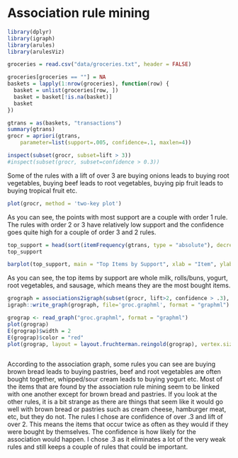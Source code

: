 # Association rule mining

```{r}
library(dplyr)
library(igraph)
library(arules)  
library(arulesViz)
```


```{r}
groceries = read.csv("data/groceries.txt", header = FALSE)
```

```{r}
groceries[groceries == ""] = NA
baskets = lapply(1:nrow(groceries), function(row) {
  basket = unlist(groceries[row, ])
  basket = basket[!is.na(basket)]
  basket
})

gtrans = as(baskets, "transactions")
summary(gtrans)
grocr = apriori(gtrans, 
	parameter=list(support=.005, confidence=.1, maxlen=4))
```

```{r}
inspect(subset(grocr, subset=lift > 3))
#inspect(subset(grocr, subset=confidence > 0.3))

```
Some of the rules with a lift of over 3 are buying onions leads to buying root vegetables, buying beef leads to root vegetables, buying pip fruit leads to buying tropical fruit etc.

```{r}
plot(grocr, method = 'two-key plot')
```
As you can see, the points with most support are a couple with order 1 rule. The rules with order 2 or 3 have relatively low support and the confidence goes quite high for a couple of order 3 and 2 rules.

```{r}
top_support = head(sort(itemFrequency(gtrans, type = "absolute"), decreasing = TRUE), 10)
top_support

```
```{r}
barplot(top_support, main = "Top Items by Support", xlab = "Item", ylab = "Support")

```
As you can see, the top items by support are whole milk, rolls/buns, yogurt, root vegetables, and sausage, which means they are the most bought items.

```{r}
grograph = associations2igraph(subset(grocr, lift>2, confidence > .3), associationsAsNodes = FALSE)
igraph::write_graph(grograph, file='groc.graphml', format = "graphml")

grograp <- read_graph("groc.graphml", format = "graphml")
plot(grograp)
E(grograp)$width = 2
E(grograp)$color = "red"
plot(grograp, layout = layout.fruchterman.reingold(grograp), vertex.size = 10, vertex.label.cex = 0.8,vertex.label.dist = 1.5,edge.arrow.size = 0.5)
  
```
According to the association graph, some rules you can see are buying brown bread leads to buying pastries, beef and root vegetables are often bought together, whipped/sour cream leads to buying yogurt etc. Most of the items that are found by the association rule mining seem to be linked with one another except for brown bread and pastries. If you look at the other rules, it is a bit strange as there are things that seem like it would go well with brown bread or pastries such as cream cheese, hamburger meat, etc, but they do not. The rules I chose are confidence of over .3 and lift of over 2. This means the items that occur twice as often as they would if they were bought by themselves. The confidence is how likely for the association would happen. I chose .3 as it eliminates a lot of the very weak rules and still keeps a couple of rules that could be important.
